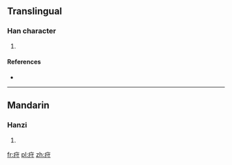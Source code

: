 ==Translingual==

===Han character===
{{Han char|rn=104|rad=疒|as=03|sn=8|four=|canj=大木戈 (KDI), X大木戈 (XKDI)}}

# {{defn|Han|sort=疒03}}

====References====
* {{Han ref|kx=0769.140|dkj=22034|dj=1179.170|hdz=42660.070|uh=759B|ud=30107}}

----

==Mandarin==

===Hanzi===
{{cmn-hanzi|pin=[[zhǒu]] ([[zhou3]])|wg=chou<sup>3</sup>}}

# {{defn|Mandarin|sort=疒03}}

[[fr:疛]]
[[pl:疛]]
[[zh:疛]]